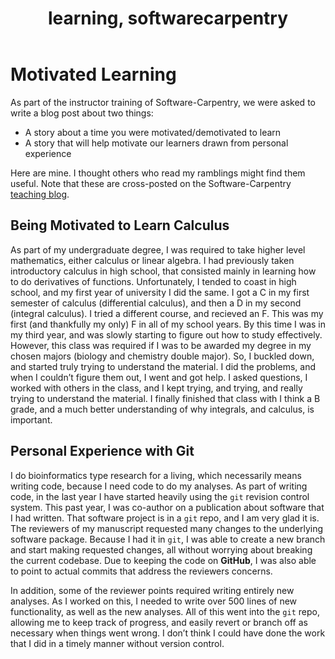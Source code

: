 % learning, softwarecarpentry

# Motivated Learning

As part of the instructor training of Software-Carpentry, we were asked to write a blog post about two things:

* A story about a time you were motivated/demotivated to learn
* A story that will help motivate our learners drawn from personal experience

Here are mine. I thought others who read my ramblings might find them useful. Note that these are cross-posted on the Software-Carpentry [teaching blog](http://teaching.software-carpentry.org/2014/01/28/learning-calculus-and-why-one-should-learn-git/).

## Being Motivated to Learn Calculus

As part of my undergraduate degree, I was required to take higher level mathematics, either calculus or linear algebra. I had previously taken introductory calculus in high school, that consisted mainly in learning how to do derivatives of functions. Unfortunately, I tended to coast in high school, and my first year of university I did the same. I got a C in my first semester of calculus (differential calculus), and then a D in my second (integral calculus). I tried a different course, and recieved an F. This was my first (and thankfully my only) F in all of my school years. By this time I was in my third year, and was slowly starting to figure out how to study effectively. However, this class was required if I was to be awarded my degree in my chosen majors (biology and chemistry double major). So, I buckled down, and started truly trying to understand the material. I did the problems, and when I couldn't figure them out, I went and got help. I asked questions, I worked with others in the class, and I kept trying, and trying, and really trying to understand the material. I finally finished that class with I think a B grade, and a much better understanding of why integrals, and calculus, is important.

## Personal Experience with Git

I do bioinformatics type research for a living, which necessarily means writing code, because I need code to do my analyses. As part of writing code, in the last year I have started heavily using the `git` revision control system. This past year, I was co-author on a publication about software that I had written. That software project is in a `git` repo, and I am very glad it is. The reviewers of my manuscript requested many changes to the underlying software package. Because I had it in `git`, I was able to create a new branch and start making requested changes, all without worrying about breaking the current codebase. Due to keeping the code on **GitHub**, I was also able to point to actual commits that address the reviewers concerns. 

In addition, some of the reviewer points required writing entirely new analyses. As I worked on this, I needed to write over 500 lines of new functionality, as well as the new analyses. All of this went into the `git` repo, allowing me to keep track of progress, and easily revert or branch off as necessary when things went wrong. I don't think I could have done the work that I did in a timely manner without version control.
